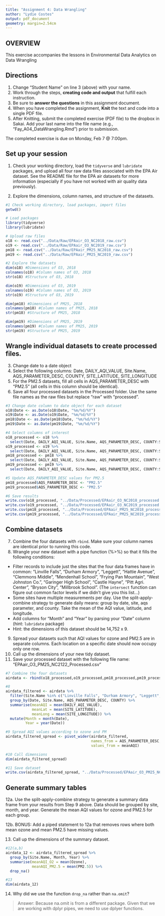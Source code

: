 ```yaml
---
title: "Assignment 4: Data Wrangling"
author: "Lydie Costes"
output: pdf_document
geometry: margin=2.54cm
---
```


## OVERVIEW

This exercise accompanies the lessons in Environmental Data Analytics on Data Wrangling 

## Directions
1. Change "Student Name" on line 3 (above) with your name.
2. Work through the steps, **creating code and output** that fulfill each instruction.
3. Be sure to **answer the questions** in this assignment document.
4. When you have completed the assignment, **Knit** the text and code into a single PDF file.
5. After Knitting, submit the completed exercise (PDF file) to the dropbox in Sakai. Add your last name into the file name (e.g., "Fay_A04_DataWrangling.Rmd") prior to submission.

The completed exercise is due on Monday, Feb 7 @ 7:00pm.

## Set up your session 
1. Check your working directory, load the `tidyverse` and `lubridate` packages, and upload all four raw data files associated with the EPA Air dataset. See the README file for the EPA air datasets for more information (especially if you have not worked with air quality data previously). 

2. Explore the dimensions, column names, and structure of the datasets. 

```r
#1 Check working directory, load packages, import files
getwd()

# Load packages
library(tidyverse)
library(lubridate)

# Upload raw files
o18 <- read.csv("../Data/Raw/EPAair_O3_NC2018_raw.csv")
o19 <- read.csv("../Data/Raw/EPAair_O3_NC2019_raw.csv")
pm18 <- read.csv("../Data/Raw/EPAair_PM25_NC2018_raw.csv")
pm19 <- read.csv("../Data/Raw/EPAair_PM25_NC2019_raw.csv")

#2 Explore the datasets
dim(o18) #Dimensions of O3, 2018
colnames(o18) #Column names of O3, 2018
str(o18) #Structure of O3, 2018

dim(o19) #Dimensions of O3, 2019
colnames(o19) #Column names of O3, 2019
str(o19) #Structure of O3, 2019

dim(pm18) #Dimensions of PM25, 2018
colnames(pm18) #Column names of PM25, 2018
str(pm18) #Structure of PM25, 2018

dim(pm19) #Dimensions of PM25, 2019
colnames(pm19) #Column names of PM25, 2019
str(pm19) #Structure of PM25, 2019
```

## Wrangle individual datasets to create processed files.
3. Change date to a date object
4. Select the following columns: Date, DAILY_AQI_VALUE, Site.Name, AQS_PARAMETER_DESC, COUNTY, SITE_LATITUDE, SITE_LONGITUDE
5. For the PM2.5 datasets, fill all cells in AQS_PARAMETER_DESC with "PM2.5" (all cells in this column should be identical).
6. Save all four processed datasets in the Processed folder. Use the same file names as the raw files but replace "raw" with "processed".

```r
#3 Change date column to date object for each dataset
o18$Date <- as.Date(o18$Date, "%m/%d/%Y")
o19$Date <- as.Date(o19$Date, "%m/%d/%Y")
pm18$Date <- as.Date(pm18$Date, "%m/%d/%Y")
pm19$Date <- as.Date(pm19$Date, "%m/%d/%Y")

#4 Select columns of interest
o18_processed <- o18 %>% 
  select(Date, DAILY_AQI_VALUE, Site.Name, AQS_PARAMETER_DESC, COUNTY:SITE_LONGITUDE)
o19_processed <- o19 %>% 
  select(Date, DAILY_AQI_VALUE, Site.Name, AQS_PARAMETER_DESC, COUNTY:SITE_LONGITUDE)
pm18_processed <- pm18 %>% 
  select(Date, DAILY_AQI_VALUE, Site.Name, AQS_PARAMETER_DESC, COUNTY:SITE_LONGITUDE)
pm19_processed <- pm19 %>% 
  select(Date, DAILY_AQI_VALUE, Site.Name, AQS_PARAMETER_DESC, COUNTY:SITE_LONGITUDE)

#5 Update AQS_PARAMETER_DESC values for PM2.5 
pm18_processed$AQS_PARAMETER_DESC <- "PM2.5"
pm19_processed$AQS_PARAMETER_DESC <- "PM2.5"

#6 Save results
write.csv(o18_processed, "../Data/Processed/EPAair_O3_NC2018_processed.csv")
write.csv(o19_processed, "../Data/Processed/EPAair_O3_NC2019_processed.csv")
write.csv(pm18_processed, "../Data/Processed/EPAair_PM25_NC2018_processed.csv")
write.csv(pm19_processed, "../Data/Processed/EPAair_PM25_NC2019_processed.csv")
```


## Combine datasets
7. Combine the four datasets with `rbind`. Make sure your column names are identical prior to running this code. 
8. Wrangle your new dataset with a pipe function (%>%) so that it fills the following conditions: 

* Filter records to include just the sites that the four data frames have in common: "Linville Falls", "Durham Armory", "Leggett", "Hattie Avenue", "Clemmons Middle", "Mendenhall School", "Frying Pan Mountain", "West Johnston Co.", "Garinger High School", "Castle Hayne", "Pitt Agri. Center", "Bryson City", "Millbrook School". (The `intersect` function can figure out common factor levels if we didn't give you this list...)
* Some sites have multiple measurements per day. Use the split-apply-combine strategy to generate daily means: group by date, site, aqs parameter, and county. Take the mean of the AQI value, latitude, and longitude.
* Add columns for "Month" and "Year" by parsing your "Date" column (hint: `lubridate` package)
* Hint: the dimensions of this dataset should be 14,752 x 9.

9. Spread your datasets such that AQI values for ozone and PM2.5 are in separate columns. Each location on a specific date should now occupy only one row.
10. Call up the dimensions of your new tidy dataset.
11. Save your processed dataset with the following file name: "EPAair_O3_PM25_NC2122_Processed.csv"

```r
#7 Combine the four datasets
airdata <- rbind(o18_processed,o19_processed,pm18_processed,pm19_processed)

#8
airdata_filtered <- airdata %>%
  filter(Site.Name %in% c("Linville Falls", "Durham Armory", "Leggett", "Hattie Avenue", "Clemmons Middle", "Mendenhall School", "Frying Pan Mountain", "West Johnston Co.", "Garinger High School", "Castle Hayne", "Pitt Agri. Center", "Bryson City", "Millbrook School")) %>%
  group_by(Date, Site.Name, AQS_PARAMETER_DESC, COUNTY) %>%
  summarise(meanAQI = mean(DAILY_AQI_VALUE), 
            meanLat = mean(SITE_LATITUDE),
            meanLong = mean(SITE_LONGITUDE)) %>%
  mutate(Month = month(Date),
         Year = year(Date))

#9 Spread AQI values according to ozone and PM
airdata_filtered_spread <- pivot_wider(airdata_filtered, 
                                       names_from = AQS_PARAMETER_DESC,
                                       values_from = meanAQI)

#10 Call dimensions
dim(airdata_filtered_spread)

#11 Save dataset
write.csv(airdata_filtered_spread, "../Data/Processed/EPAair_O3_PM25_NC2122_Processed.csv")
```


## Generate summary tables
12a. Use the split-apply-combine strategy to generate a summary data frame from your results from Step 9 above. Data should be grouped by site, month, and year. Generate the mean AQI values for ozone and PM2.5 for each group. 

12b. BONUS: Add a piped statement to 12a that removes rows where both mean ozone and mean PM2.5 have missing values. 

13. Call up the dimensions of the summary dataset.


```r
#12(a,b)
airdata_12 <- airdata_filtered_spread %>%
  group_by(Site.Name, Month, Year) %>%
  summarise(meanAQI_O2 = mean(Ozone),
            meanAQI_PM2.5 = mean(PM2.5)) %>%
  drop_na()

#13
dim(airdata_12)
```

14. Why did we use the function `drop_na` rather than `na.omit`?

> Answer: Because na.omit is from a different package. Given that we are working with dplyr pipes, we need to use dplyer functions.
